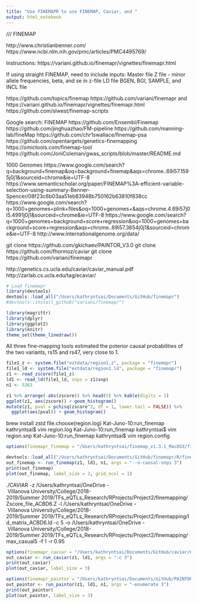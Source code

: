 ```yaml
---
title: "Use FINEMAPR to use FINEMAP, Caviar, and "
output: html_notebook
---
```

///
FINEMAP

http://www.christianbenner.com/
https://www.ncbi.nlm.nih.gov/pmc/articles/PMC4495769/

Instructions: https://variani.github.io/finemapr/vignettes/finemapr.html

If using straight FINEMAP, need to include inputs:
Master file 
Z file - minor allele frequencies, beta, and se in z-file
LD file
BGEN, BGI, SAMPLE, and INCL file

https://github.com/topics/finemap
https://github.com/variani/finemapr and https://variani.github.io/finemapr/vignettes/finemapr.html
https://github.com/slwest/finemap-scripts

Google search: FINEMAP
https://github.com/Ensembl/Finemap
https://github.com/jinghuazhao/FM-pipeline
https://github.com/manning-lab/fineMap
https://github.com/chr1swallace/finemap-psa
https://github.com/opentargets/genetics-finemapping
https://omictools.com/finemap-tool
https://github.com/JoniColeman/gwas_scripts/blob/master/README.md

1000 Genomes
https://www.google.com/search?q=background+finemap&oq=background+finemap&aqs=chrome..69i57.1595j0j1&sourceid=chrome&ie=UTF-8
https://www.semanticscholar.org/paper/FINEMAP%3A-efficient-variable-selection-using-summary-Benner-Spencer/08f23c6b03aa51eb83948b750162b63810f838cc
https://www.google.com/search?q=1000+genomes+plink+files&oq=1000+genomes+&aqs=chrome.4.69i57j0l5.4991j0j1&sourceid=chrome&ie=UTF-8
https://www.google.com/search?q=1000+genomes+background+score+regression&oq=1000+genomes+background+score+regression&aqs=chrome..69i57.3654j0j1&sourceid=chrome&ie=UTF-8
http://www.internationalgenome.org/data/

git clone https://github.com/gkichaev/PAINTOR_V3.0
git clone https://github.com/fhormoz/caviar
git clone https://github.com/variani/finemapr

http://genetics.cs.ucla.edu/caviar/caviar_manual.pdf
http://zarlab.cs.ucla.edu/tag/ecaviar/

```r

# Load finemapr
library(devtools)
devtools::load_all("/Users/kathryntsai/Documents/GitHub/finemapr")
#devtools::install_github("variani/finemapr")

library(magrittr)
library(dplyr)
library(ggplot2)
library(knitr)
theme_set(theme_linedraw())

```

All three fine-mapping tools estimated the poterior causal probabilities of the two variants, rs15 and rs47, very close to 1.

```r

file1_z <- system.file("extdata/region1.z", package = "finemapr")
file1_ld <- system.file("extdata/region1.ld", package = "finemapr")
z1 <- read_zscore(file1_z)
ld1 <- read_ld(file1_ld, snps = z1$snp)
n1 <- 5363

```

```r

z1 %>% arrange(-abs(zscore)) %>% head(5) %>% kable(digits = 1)
ggplot(z1, aes(zscore)) + geom_histogram()
mutate(z1, pval = pchisq(zscore^2, df = 1, lower.tail = FALSE)) %>%
  ggplot(aes(pval)) + geom_histogram()
```

brew install zstd
file.choose(region.log)
Kat-Juno-10:run_finemap kathryntsai$ vim region.log
Kat-Juno-10:run_finemap kathryntsai$ vim region.snp
Kat-Juno-10:run_finemap kathryntsai$ vim region.config

```r

options(finemapr_finemap = "/Users/kathryntsai/finemap_v1.3.1_MacOSX/finemap_v1.3.1_MacOSX")

devtools::load_all("/Users/kathryntsai/Documents/GitHub/finemapr/R/finemap.R")
out_finemap <- run_finemap(z1, ld1, n1, args = "--n-causal-snps 3")
print(out_finemap)
plot(out_finemap, label_size = 3, grid_ncol = 1)

```

./CAVIAR 
-z /Users/kathryntsai/OneDrive\ -\ Villanova\ University/College/2018-2019/Summer\ 2019/TFs_eQTLs_Research/RProjects/Project2/finemapping/Zscore_file_ACBD6.Z 
-l  /Users/kathryntsai/OneDrive\ -\ Villanova\ University/College/2018-2019/Summer\ 2019/TFs_eQTLs_Research/RProjects/Project2/finemapping/ld_matrix_ACBD6.ld 
-c 5 
-o /Users/kathryntsai/OneDrive\ -\ Villanova\ University/College/2018-2019/Summer\ 2019/TFs_eQTLs_Research/RProjects/Project2/finemapping/max_casual5 
-f 1 
-r 0.95

```r

options(finemapr_caviar = "/Users/kathryntsai/Documents/GitHub/caviar/CAVIAR-C++/CAVIAR")
out_caviar <- run_caviar(z1, ld1, args = "-c 3")
print(out_caviar)
plot(out_caviar, label_size = 3)

```

```r

options(finemapr_paintor = "/Users/kathryntsai/Documents/GitHub/PAINTOR_V3.0/PAINTOR")
out_paintor <- run_paintor(z1, ld1, n1, args = "-enumerate 3")
print(out_paintor)
plot(out_paintor, label_size = 3)

```

